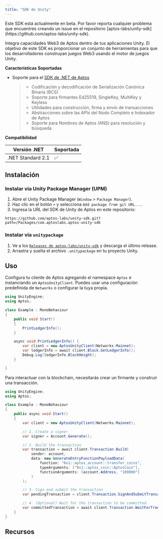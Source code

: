 ```yaml
---
title: "SDK de Unity"
---
```



<Aside type="caution" emoji="❗">
  Este SDK está actualmente en beta. Por favor reporta cualquier problema que encuentres
  creando un issue en el repositorio
  [aptos-labs/unity-sdk](https://github.com/aptos-labs/unity-sdk).
</Aside>

Integra capacidades Web3 de Aptos dentro de tus aplicaciones Unity. El objetivo de este SDK es proporcionar un conjunto de herramientas
para que los desarrolladores construyan juegos Web3 usando el motor de juegos Unity.

**Características Soportadas**

- Soporte para el [SDK de .NET de Aptos](/build/sdks/dotnet-sdk)

  > - Codificación y decodificación de Serialización Canónica Binaria (BCS)
  > - Soporte para firmantes Ed25519, SingleKey, MultiKey y Keyless
  > - Utilidades para construcción, firma y envío de transacciones
  > - Abstracciones sobre las APIs del Nodo Completo e Indexador de Aptos
  > - Soporte para Nombres de Aptos (ANS) para resolución y búsqueda

**Compatibilidad**

| Versión .NET      | Soportada |
| ----------------- | --------- |
| .NET Standard 2.1 | ✅         |

## Instalación

### Instalar via Unity Package Manager (UPM)

1. Abre el Unity Package Manager (`Window` > `Package Manager`).
2. Haz clic en el botón `+` y selecciona `Add package from git URL...`.
3. Ingresa la URL del SDK de Unity de Aptos en este repositorio:

```shellscript
https://github.com/aptos-labs/unity-sdk.git?path=/Packages/com.aptoslabs.aptos-unity-sdk
```

### Instalar via `unitypackage`

1. Ve a los [`Releases de aptos-labs/unity-sdk`](https://github.com/aptos-labs/unity-sdk/releases) y descarga el último release.
2. Arrastra y suelta el archivo `.unitypackage` en tu proyecto Unity.

## Uso

Configura tu cliente de Aptos agregando el namespace `Aptos` e instanciando un `AptosUnityClient`. Puedes usar una configuración
predefinida de `Networks` o configurar la tuya propia.

```csharp {2-2,8-8,11-15}
using UnityEngine;
using Aptos;

class Example : MonoBehaviour
{
    public void Start()
    {
        PrintLedgerInfo();
    }

    async void PrintLedgerInfo() {
        var client = new AptosUnityClient(Networks.Mainnet);
        var ledgerInfo = await client.Block.GetLedgerInfo();
        Debug.Log(ledgerInfo.BlockHeight);
    }

}
```

Para interactuar con la blockchain, necesitarás crear un firmante y construir una transacción.

```csharp filename="Program.cs" {10-11,13-21,23-24,26-27}
using UnityEngine;
using Aptos;

class Example : MonoBehaviour
{
    public async void Start()
    {
        var client = new AptosUnityClient(Networks.Mainnet);

        // 1. Create a signer
        var signer = Account.Generate();

        // 2. Build the transaction
        var transaction = await client.Transaction.Build(
            sender: account,
            data: new GenerateEntryFunctionPayloadData(
                function: "0x1::aptos_account::transfer_coins",
                typeArguments: ["0x1::aptos_coin::AptosCoin"],
                functionArguments: [account.Address, "100000"]
            )
        );

        // 3. Sign and submit the transaction
        var pendingTransaction = client.Transaction.SignAndSubmitTransaction(account, transaction);

        // 4. (Optional) Wait for the transaction to be committed
        var committedTransaction = await client.Transaction.WaitForTransaction(pendingTransaction);
    }
}
```

## Recursos

<CardGrid>
  <LinkCard href="https://github.com/aptos-labs/aptos-unity-starter" title="Aptos Wallet Starter" description="Proyecto de ejemplo Unity con una integración del SDK de Unity de Aptos." target="_blank" />
</CardGrid>
